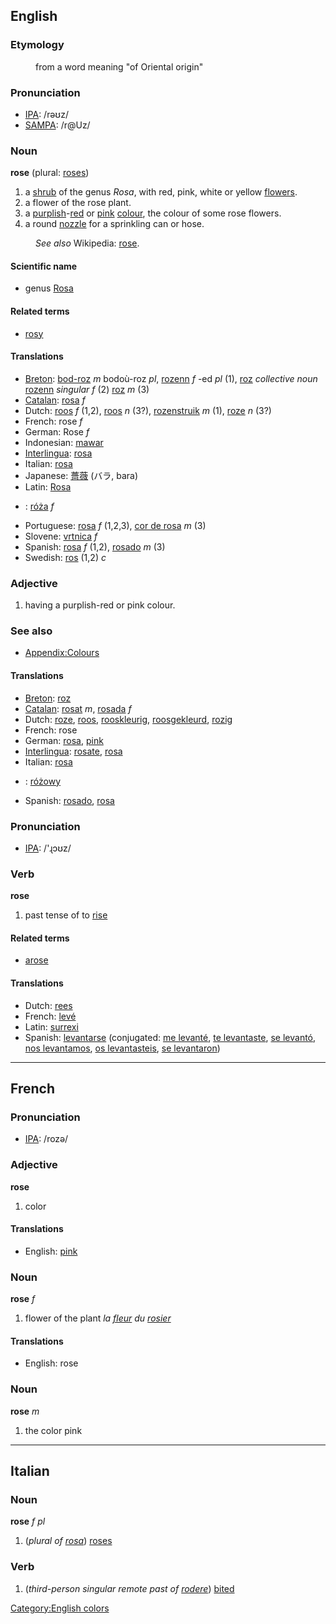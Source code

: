 ==English==
===Etymology===
:from a word meaning "of Oriental origin"

===Pronunciation===
*[[w:IPA|IPA]]: /rəʊz/
*[[w:SAMPA|SAMPA]]: /r@Uz/

===Noun===
'''rose''' (plural: [[roses]])

#a [[shrub]] of the genus ''Rosa'', with red, pink, white or yellow [[flower]]s. 
#a flower of the rose plant.
#a [[purple|purplish]]-[[red]] or [[pink]] [[color|colour]], the colour of some rose flowers.
#a round [[nozzle]] for a sprinkling can or hose.
:''See also'' Wikipedia: [[w:rose|rose]].

====Scientific name====
*genus [[Rosa]]

====Related terms====
*[[rosy]]

====Translations====
*[[Breton]]: [[bod-roz]] ''m'' bodoù-roz ''pl'', [[rozenn]] ''f'' -ed ''pl'' (1), [[roz]] ''collective noun'' [[rozenn]] ''singular f'' (2) [[roz]] ''m'' (3)
*[[Catalan]]: [[rosa]] ''f''
*Dutch: [[roos]] ''f'' (1,2), [[roos]] ''n'' (3?), [[rozenstruik]] ''m'' (1), [[roze]] ''n'' (3?)
*French: rose ''f''
*German: Rose ''f''
*Indonesian: [[mawar]]
*[[Interlingua]]: [[rosa]]
*Italian: [[rosa]]
*Japanese: [[薔薇]] (バラ, bara)
*Latin: [[Rosa]]
*{{pl}}: [[róża]] ''f''
*Portuguese: [[rosa]] ''f'' (1,2,3), [[cor de rosa]] ''m'' (3)
*Slovene: [[vrtnica]] ''f''
*Spanish: [[rosa]] ''f'' (1,2), [[rosado]] ''m'' (3)
*Swedish: [[ros]] (1,2) ''c''

===Adjective===
#having a purplish-red or pink colour.

===See also===
*[[Wiktionary_Appendix:Colours|Appendix:Colours]]

====Translations====
*[[Breton]]: [[roz]]
*[[Catalan]]: [[rosat]] ''m'', [[rosada]] ''f''
*Dutch: [[roze]], [[roos]], [[rooskleurig]], [[roosgekleurd]], [[rozig]]
*French: rose
*German: [[rosa]], [[pink]]
*[[Interlingua]]: [[rosate]], [[rosa]]
*Italian: [[rosa]]
*{{pl}}: [[różowy]]
*Spanish: [[rosado]], [[rosa]]

=== Pronunciation ===
*[[w:IPA|IPA]]: /'ɻɔʊz/

=== Verb ===
'''rose'''

# past tense of to [[rise]]

====Related terms====
*[[arose]]

====Translations====
*Dutch: [[rees]]
*French: [[levé]]
*Latin: [[surrexi]]
*Spanish: [[levantarse]] (conjugated: [[me levanté]], [[te levantaste]], [[se levantó]], [[nos levantamos]], [[os levantasteis]], [[se levantaron]])

----

==French==
===Pronunciation===
*[[w:IPA|IPA]]: /rozə/

===Adjective===
'''rose'''

# color

====Translations====
*English: [[pink]]

===Noun===
'''rose''' ''f''

# flower of the plant ''la [[fleur]] du [[rosier]]''

====Translations====
*English: rose

===Noun===
'''rose''' ''m''

# the color pink
----

==Italian==
===Noun===
'''rose''' ''f pl''

# (''plural of [[rosa]]'') [[roses]]

===Verb===

# (''third-person singular remote past of [[rodere]]'') [[bite]]d

[[Category:English colors]]